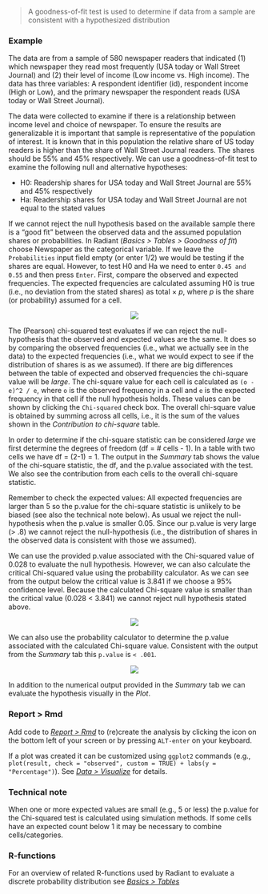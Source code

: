 > A goodness-of-fit test is used to determine if data from a sample are consistent with a hypothesized distribution


### Example

The data are from a sample of 580 newspaper readers that indicated (1) which newspaper they read most frequently (USA today or Wall Street Journal) and (2) their level of income (Low income vs. High income). The data has three variables: A respondent identifier (id), respondent income (High or Low), and the primary newspaper the respondent reads (USA today or Wall Street Journal).

The data were collected to examine if there is a relationship between income level and choice of newspaper. To ensure the results are generalizable it is important that sample is representative of the population of interest. It is known that in this population the relative share of US today readers is higher than the share of Wall Street Journal readers. The shares should be 55% and 45% respectively. We can use a goodness-of-fit test to examine the following null and alternative hypotheses:

* H0: Readership shares for USA today and Wall Street Journal are 55% and 45% respectively
* Ha: Readership shares for USA today and Wall Street Journal are not equal to the stated values

If we cannot reject the null hypothesis based on the available sample there is a "good fit" between the observed data and the assumed population shares or probabilities. In Radiant (_Basics > Tables > Goodness of fit_) choose Newspaper as the categorical variable. If we leave the `Probabilities` input field empty (or enter 1/2) we would be testing if the shares are equal. However, to test H0 and Ha we need to enter `0.45 and 0.55` and then press `Enter`. First, compare the observed and expected frequencies. The expected frequencies are calculated assuming H0 is true (i.e., no deviation from the stated shares) as total $\times$ $p$, where $p$ is the share (or probability) assumed for a cell.

<p align="center"><img src="https://radiant-rstats.github.io/docs/basics/figures_basics//goodness_summary.png"></p>

The (Pearson) chi-squared test evaluates if we can reject the null-hypothesis that the observed and expected values are the same. It does so by comparing the observed frequencies (i.e., what we actually see in the data) to the expected frequencies (i.e., what we would expect to see if the distribution of shares is as we assumed). If there are big differences between the table of expected and observed frequencies the chi-square value will be _large_. The chi-square value for each cell is calculated as `(o - e)^2 / e`, where `o` is the observed frequency in a cell and `e` is the expected frequency in that cell if the null hypothesis holds. These values can be shown by clicking the `Chi-squared` check box. The overall chi-square value is obtained by summing across all cells, i.e., it is the sum of the values shown in the _Contribution to chi-square_ table.

In order to determine if the chi-square statistic can be considered _large_ we first determine the degrees of freedom (df = # cells - 1). In a table with two cells we have df = (2-1) = 1. The output in the _Summary_ tab shows the value of the chi-square statistic, the df, and the p.value associated with the test. We also see the contribution from each cells to the overall chi-square statistic.

Remember to check the expected values: All expected frequencies are larger than 5 so the p.value for the chi-square statistic is unlikely to be biased (see also the technical note below). As usual we reject the null-hypothesis when the p.value is smaller 0.05. Since our p.value is very large (> .8) we cannot reject the null-hypothesis (i.e., the distribution of shares in the observed data is consistent with those we assumed).

We can use the provided p.value associated with the Chi-squared value of 0.028 to evaluate the null hypothesis. However, we can also calculate the critical Chi-squared value using the probability calculator. As we can see from the output below the critical value is 3.841 if we choose a 95% confidence level. Because the calculated Chi-square value is smaller than the critical value (0.028 < 3.841) we cannot reject null hypothesis stated above.

<p align="center"><img src="https://radiant-rstats.github.io/docs/basics/figures_basics//compare_props_prob_calc.png"></p>

We can also use the probability calculator to determine the p.value associated with the calculated Chi-square value. Consistent with the output from the _Summary_ tab this `p.value` is `< .001`.

<p align="center"><img src="https://radiant-rstats.github.io/docs/basics/figures_basics//goodness_chi_pvalue.png"></p>

In addition to the numerical output provided in the _Summary_ tab we can evaluate the hypothesis visually in the _Plot_.

### Report > Rmd

Add code to <a href="https://radiant-rstats.github.io/docs/data/report_rmd.html" target="_blank">_Report > Rmd_</a> to (re)create the analysis by clicking the <i title="report results" class="fa fa-edit"></i> icon on the bottom left of your screen or by pressing `ALT-enter` on your keyboard. 

If a plot was created it can be customized using `ggplot2` commands (e.g., `plot(result, check = "observed", custom = TRUE) + labs(y = "Percentage")`). See <a href="https://radiant-rstats.github.io/docs/data/visualize.html" target="_blank">_Data > Visualize_</a> for details.

### Technical note

When one or more expected values are small (e.g., 5 or less) the p.value for the Chi-squared test is calculated using simulation methods. If some cells have an expected count below 1 it may be necessary to combine cells/categories.

### R-functions

For an overview of related R-functions used by Radiant to evaluate a discrete probability distribution see <a href = "https://radiant-rstats.github.io/radiant.basics/reference/index.html#section-basics-tables" target="_blank">_Basics > Tables_</a>
